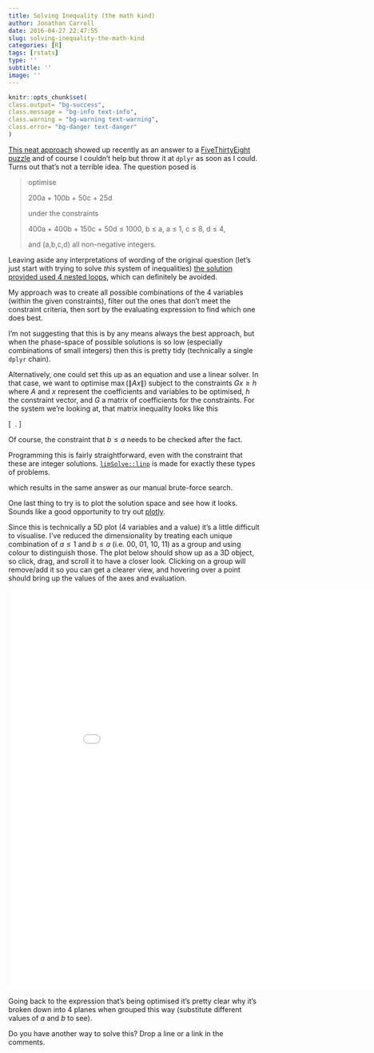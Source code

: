 ```yaml
---
title: Solving Inequality (the math kind)
author: Jonathan Carroll
date: 2016-04-27 22:47:55
slug: solving-inequality-the-math-kind
categories: [R]
tags: [rstats]
type: ''
subtitle: ''
image: ''
---
```


```r
knitr::opts_chunk$set(
class.output= "bg-success",
class.message = "bg-info text-info",
class.warning = "bg-warning text-warning",
class.error= "bg-danger text-danger"
)
```

[This neat approach](https://xianblog.wordpress.com/2016/04/21/an-integer-programming-riddle/) showed up recently as an answer to a [FiveThirtyEight puzzle](http://fivethirtyeight.com/features/you-have-1-billion-to-win-a-space-race-go/) and of course I couldn't help but throw it at `dplyr` as soon as I could. Turns out that's not a terrible idea. The question posed is

<blockquote>
optimise

200a + 100b + 50c + 25d

under the constraints

400a + 400b + 150c + 50d ≤ 1000, 
b ≤ a, 
a ≤ 1, 
c ≤ 8, 
d ≤ 4,

and (a,b,c,d) all non-negative integers.
</blockquote>

Leaving aside any interpretations of wording of the original question (let's just start with trying to solve _this_ system of inequalities) [the solution provided used 4 nested loops](https://xianblog.wordpress.com/2016/04/21/an-integer-programming-riddle/), which can definitely be avoided.

My approach was to create all possible combinations of the 4 variables (within the given constraints), filter out the ones that don't meet the constraint criteria, then sort by the evaluating expression to find which one does best. 

<script src="https://gist.github.com/jonocarroll/65315f0dc1061bd2fafa7607abbc3145.js?file=inequality_1.R"></script>

I'm not suggesting that this is by any means always the best approach, but when the phase-space of possible solutions is so low (especially combinations of small integers) then this is pretty tidy (technically a single `dplyr` chain).

Alternatively, one could set this up as an equation and use a linear solver. In that case, we want to optimise $\max(\|A x\|)$ subject to the constraints $G x \ge h$ where $A$ and $x$ represent the coefficients and variables to be optimised, $h$ the constraint vector, and $G$  a matrix of coefficients for the constraints. For the system we're looking at, that matrix inequality looks like this

\[ \left[\begin{array}{cccc}400 & 400 & 150 & 50 \\1 & 0 & 0 & 0 \\0 & 1 & 0 & 0 \\0 & 0 & 1 & 0 \\0 & 0 & 0 & 1\end{array}\right] \left[\begin{array}{c}a \\ b \\ c \\ d\end{array}\right] \le \left[\begin{array}{c}1000 \\ 1 \\ 1 \\ 8 \\ 4\end{array}\right]\ . \]

Of course, the constraint that $b \le a$ needs to be checked after the fact.

Programming this is fairly straightforward, even with the constraint that these are integer solutions. [`limSolve::linp`](http://www.inside-r.org/packages/cran/limSolve/docs/linp) is made for exactly these types of problems.

<script src="https://gist.github.com/jonocarroll/65315f0dc1061bd2fafa7607abbc3145.js?file=inequality_2.R"></script>

which results in the same answer as our manual brute-force search.

One last thing to try is to plot the solution space and see how it looks. Sounds like a good opportunity to try out [plotly](https://plot.ly/). 

Since this is technically a 5D plot (4 variables and a value) it's a little difficult to visualise. I've reduced the dimensionality by treating each unique combination of $a \le 1$ and $b \le a$ (i.e. $00,~01,~10,~11$) as a group and using colour to distinguish those. The plot below should show up as a 3D object, so click, drag, and scroll it to have a closer look. Clicking on a group will remove/add it so you can get a clearer view, and hovering over a point should bring up the values of the axes and evaluation.

<iframe width="900" height="800" frameborder="0" scrolling="no" src="//plot.ly/~jonocarroll/0.embed"></iframe>

<!-- <div> -->
<!--     <a href="https://plot.ly/~jonocarroll/0/" target="_blank" title="00, 10, 01, 11" style="display: block; text-align: center;"><img src="https://plot.ly/~jonocarroll/0.png" alt="00, 10, 01, 11" style="max-width: 100%;width: 800px;"  width="800" onerror="this.onerror=null;this.src='https://plot.ly/404.png';" /></a> -->
<!--     <script data-plotly="jonocarroll:0"  src="https://plot.ly/embed.js" async></script> -->
<!-- </div> -->

Going back to the expression that's being optimised it's pretty clear why it's broken down into 4 planes when grouped this way (substitute different values of $a$ and $b$ to see).

Do you have another way to solve this? Drop a line or a link in the comments.
